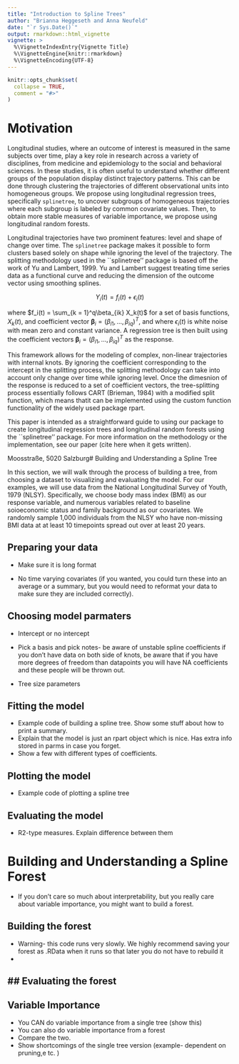 ```yaml
---
title: "Introduction to Spline Trees"
author: "Brianna Heggeseth and Anna Neufeld"
date: "`r Sys.Date()`"
output: rmarkdown::html_vignette
vignette: >
  %\VignetteIndexEntry{Vignette Title}
  %\VignetteEngine{knitr::rmarkdown}
  %\VignetteEncoding{UTF-8}
---
```


```r
knitr::opts_chunk$set(
  collapse = TRUE,
  comment = "#>"
)
```

# Motivation

Longitudinal studies, where an outcome of interest is measured in the same subjects over time, play a key role in research across a variety of disciplines, from medicine and epidemiology to the social and behavioral sciences. In these studies, it is often useful to understand whether different groups of the population display distinct trajectory patterns. This can be done through clustering the trajectories of different observational units into homogeneous groups. We propose using longitudinal regression trees, specifically ``splinetree``, to uncover subgroups of homogeneous trajectories where each subgroup is labeled by common covariate values. Then, to obtain more stable measures of variable importance, we propose using longitudinal random forests. 

Longitudinal trajectories have two prominent features: level and shape of change over time. The ``splinetree`` package makes it possible to form clusters based solely on shape while ignoring the level of the trajectory. The splitting methodology used in the ``splinetree'' package is based off the work of Yu and Lambert, 1999. Yu and Lambert suggest treating time series data as a functional curve and reducing the dimension of the outcome vector using smoothing splines.

$$Y_i(t) = f_i(t) + \epsilon_i(t)$$

where $f_i(t) = \sum_{k = 1}^q\beta_{ik} X_k(t)$ for a set of basis functions, $X_k(t)$, and coefficient vector $\boldsymbol{\beta}_i = (\beta_{i1},...,\beta_{iq})^T$, and where $\epsilon_i(t)$ is white noise with mean zero and constant variance. A regression tree is then built using the coefficient vectors $\boldsymbol{\beta}_i = (\beta_{i1},...,\beta_{iq})^T$ as the response. 

This framework allows for the modeling of complex, non-linear trajectories with internal knots. By ignoring the coefficient corresponding to the intercept in the splitting process, the splitting methodology can take into account only change over time while ignoring level. Once the dimesnion of the response is reduced to a set of coefficient vectors, the tree-splitting process essentially follows CART (Brieman, 1984) with a modified split function, which means thatit can be implemented using the custom function functionality of the widely used package rpart. 

This paper is intended as a straightforward guide to using our package to create longitudinal regression trees and longitudinal random forests using the ``splinetree'' package. For more information on the methodology or the implementation, see our paper (cite here when it gets written). 

Moosstraße, 5020 Salzburg# Building and Understanding a Spline Tree

In this section, we will walk through the process of building a tree, from choosing a dataset to visualizing and evaluating the model. For our examples, we will use data from the National Longitudinal Survey of Youth, 1979 (NLSY). Specifically, we choose body mass index (BMI) as our response variable, and numerous variables related to baseline soioeconomic status and family background as our covariates. We randomly sample 1,000 individuals from the NLSY who have non-missing BMI data at at least 10 timepoints spread out over at least 20 years. 

## Preparing your data

- Make sure it is long format

- No time varying covariates (if you wanted, you could turn these into an average or a summary, but you would need to reformat your data to make sure they are included correctly). 

## Choosing model parmaters

- Intercept or no intercept

- Pick a basis and pick notes- be aware of unstable spline coefficients if you don't have data on both side of knots, be aware that if you have more degrees of freedom than datapoints you will have NA coefficients and these people will be thrown out. 

- Tree size parameters

## Fitting the model

- Example code of building a spline tree. Show some stuff about how to print a summary. 
- Explain that the model is just an rpart object which is nice. Has extra info stored in parms in case you forget.
- Show a few with different types of coefficients. 

## Plotting the model

- Example code of plotting a spline tree

## Evaluating the model

- R2-type measures. Explain difference between them 


# Building and Understanding a Spline Forest
- If you don't care so much about interpretability, but you really care about variable importance, you might want to build a forest. 

## Building the forest
- Warning- this code runs very slowly. We highly recommend saving your forest as .RData when it runs so that later you do not have to rebuild it
- 

## Evaluating the forest
- 

## Variable Importance
- You CAN do variable importance from a single tree (show this)
- You can also do variable importance from a forest
- Compare the two. 
- Show shortcomings of the single tree version (example- dependent on pruning,e tc. )


